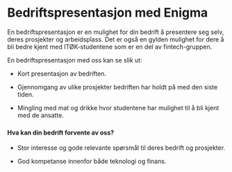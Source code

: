 # Bedriftspresentasjon med Enigma
En bedriftspresentasjon er en mulighet for din bedrift å presentere seg selv, deres prosjekter og arbeidsplass. Det er også en gylden mulighet for dere å bli bedre kjent med ITØK-studentene som er en del av fintech-gruppen.   

En bedriftspresentasjon med oss kan se slik ut: 

-  Kort presentasjon av bedriften.  

-  Gjennomgang av ulike prosjekter bedriften har holdt på med den siste tiden.  

-  Mingling med mat og drikke hvor studentene har mulighet til å bli kjent med de ansatte.  
###

###
#### Hva kan din bedrift forvente av oss? 

- Stor interesse og gode relevante spørsmål til deres bedrift og prosjekter.  

- God kompetanse innenfor både teknologi og finans. 